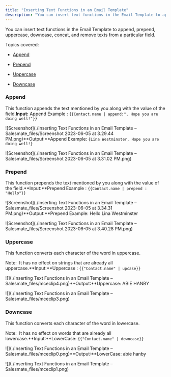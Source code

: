 ```yaml
---
title: "Inserting Text Functions in an Email Template"
description: "You can insert text functions in the Email Template to append, prepend, uppercase, downcase, concat, and remove texts from a particular field."
---
```


You can insert text functions in the Email Template to append, prepend, uppercase, downcase, concat, and remove texts from a particular field.

Topics covered:

- [Append](https://support.salesmate.io/hc/en-us/articles/360054932551-Inserting-Text-Functions-in-an-Email-Template#h_01H25SSGRXW31GPYA2589H6Q4T)

- [Prepend](https://support.salesmate.io/hc/en-us/articles/360054932551-Inserting-Text-Functions-in-an-Email-Template#h_01H25SST5QHM09RA3BJ41D2D0X)

- [Uppercase](https://support.salesmate.io/hc/en-us/articles/360054932551-Inserting-Text-Functions-in-an-Email-Template#h_01H25ST3MMSTXV3Z60DDTZ4ZM4)

- [Downcase](https://support.salesmate.io/hc/en-us/articles/360054932551-Inserting-Text-Functions-in-an-Email-Template#h_01H25STBF0Z5QW1X90VSS6PMDX)

### Append

This function appends the text mentioned by you along with the value of the field.**Input:** Append Example : `{{Contact.name | append:", Hope you are doing well!"}}`

![Screenshot](./Inserting Text Functions in an Email Template – Salesmate_files/Screenshot 2023-06-05 at 3.29.44 PM.png)**Output:**Append Example: `{Lina Westminster, Hope you are doing well!}`

![Screenshot](./Inserting Text Functions in an Email Template – Salesmate_files/Screenshot 2023-06-05 at 3.31.02 PM.png)

### Prepend

This function prepends the text mentioned by you along with the value of the field.**Input:**Prepend Example : `{{Contact.name | prepend : "Hello"}}`

![Screenshot](./Inserting Text Functions in an Email Template – Salesmate_files/Screenshot 2023-06-05 at 3.34.31 PM.png)**Output:**Prepend Example: Hello Lina Westminster

![Screenshot](./Inserting Text Functions in an Email Template – Salesmate_files/Screenshot 2023-06-05 at 3.40.28 PM.png)

### Uppercase

This function converts each character of the word in uppercase.

Note:  It has no effect on strings that are already all uppercase.**Input:**Uppercase : `{{"Contact.name" | upcase}}`

![](./Inserting Text Functions in an Email Template – Salesmate_files/mceclip4.png)**Output:**Uppercase: ABIE HANBY

![](./Inserting Text Functions in an Email Template – Salesmate_files/mceclip3.png)

### Downcase

This function converts each character of the word in lowercase.

Note:  It has no effect on words that are already all lowercase.**Input:**LowerCase: `{{"Contact.name" | downcase}}`

![](./Inserting Text Functions in an Email Template – Salesmate_files/mceclip0.png)**Output:**LowerCase: abie hanby

![](./Inserting Text Functions in an Email Template – Salesmate_files/mceclip1.png)
